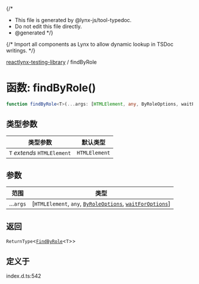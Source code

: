 {/*
* This file is generated by @lynx-js/tool-typedoc.
* Do not edit this file directly.
* @generated
*/}

{/* Import all components as Lynx to allow dynamic lookup in TSDoc writings. */}


[reactlynx-testing-library](/api/reactlynx-testing-library/index.mdx) / findByRole

# 函数: findByRole()

```ts
function findByRole<T>(...args: [HTMLElement, any, ByRoleOptions, waitForOptions]): ReturnType<FindByRole<T>>
```

## 类型参数

| 类型参数 | 默认类型 |
| ------ | ------ |
| `T` *extends* `HTMLElement` | `HTMLElement` |

## 参数

| 范围 | 类型 |
| ------ | ------ |
| ...`args` | [`HTMLElement`, `any`, [`ByRoleOptions`](/api/reactlynx-testing-library/Interface.ByRoleOptions.mdx), [`waitForOptions`](/api/reactlynx-testing-library/Interface.waitForOptions.mdx)] |

## 返回

`ReturnType`\<[`FindByRole`](/api/reactlynx-testing-library/TypeAlias.FindByRole.mdx)\<`T`\>\>

## 定义于

index.d.ts:542
